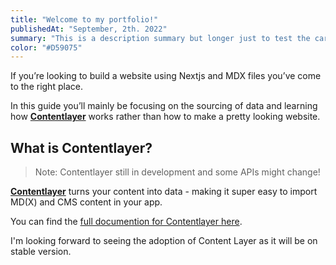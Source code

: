 ```yaml
---
title: "Welcome to my portfolio!"
publishedAt: "September, 2th. 2022"
summary: "This is a description summary but longer just to test the card"
color: "#D59075"
---
```


If you’re looking to build a website using Nextjs and MDX files you’ve come to the right place.

In this guide you’ll mainly be focusing on the sourcing of data and learning how **[Contentlayer](https://github.com/contentlayerdev/contentlayer)** works rather than how to make a pretty looking website.

## **What is Contentlayer?**

> Note: Contentlayer still in development and some APIs might change!

**[Contentlayer](https://github.com/contentlayerdev/contentlayer)** turns your content into data - making it super easy to import MD(X) and CMS content in your app.

You can find the [full documention for Contentlayer here](https://www.contentlayer.dev/docs).

I'm looking forward to seeing the adoption of Content Layer as it will be on stable version.

<PostImage
  alt="Crombie logo"
  src="https://res.cloudinary.com/qwertytesting123/image/upload/v1662155122/crombie-logo.png"
  width="18"
  height="15"
  decoding="async"
  data-nimg="future"
/>

